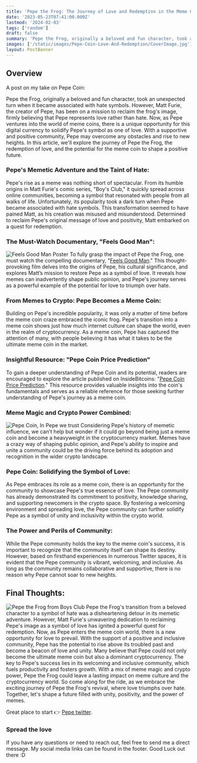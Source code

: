 ```yaml
---
title: 'Pepe the Frog: The Journey of Love and Redemption in the Meme Coin Revolution'
date: '2023-05-23T07:41:00.000Z'
lastmod: '2024-02-03'
tags: ['random']
draft: false
summary: 'Pepe the Frog, originally a beloved and fun character, took an unexpected turn when it became associated with hate symbols. However, Matt Furie, the creator of Pepe, has been on a mission to reclaim...'
images: ['/static/images/Pepe-Coin-Love-And-Redemption/CoverImage.jpg']
layout: PostBanner
---
```


## Overview

A post on my take on Pepe Coin:

<TOCInline toc={props.toc} exclude="Overview" toHeading={2} />

Pepe the Frog, originally a beloved and fun character, took an unexpected turn when it became associated with hate symbols. However, Matt Furie, the creator of Pepe, has been on a mission to reclaim the frog's image, firmly believing that Pepe represents love rather than hate. Now, as Pepe ventures into the world of meme coins, there is a unique opportunity for this digital currency to solidify Pepe's symbol as one of love. With a supportive and positive community, Pepe may overcome any obstacles and rise to new heights. In this article, we'll explore the journey of Pepe the Frog, the redemption of love, and the potential for the meme coin to shape a positive future.

### Pepe's Memetic Adventure and the Taint of Hate:

Pepe's rise as a meme was nothing short of spectacular. From its humble origins in Matt Furie's comic series, "Boy's Club," it quickly spread across online communities, becoming a symbol that resonated with people from all walks of life. Unfortunately, its popularity took a dark turn when Pepe became associated with hate symbols. This transformation seemed to have pained Matt, as his creation was misused and misunderstood. Determined to reclaim Pepe's original message of love and positivity, Matt embarked on a quest for redemption.

### The Must-Watch Documentary, "Feels Good Man":

![Feels Good Man Poster](/static/images/Pepe-Coin-Love-And-Redemption/FeelGoodMan.jpg)
To fully grasp the impact of Pepe the Frog, one must watch the compelling documentary, "[Feels Good Man](https://www.vudu.com/content/movies/details/Feels-Good-Man/1472833)." This thought-provoking film delves into the origins of Pepe, his cultural significance, and explores Matt’s mission to restore Pepe as a symbol of love. It reveals how memes can inadvertently shape public opinion, and Pepe's journey serves as a powerful example of the potential for love to triumph over hate.

### From Memes to Crypto: Pepe Becomes a Meme Coin:

Building on Pepe's incredible popularity, it was only a matter of time before the meme coin craze embraced the iconic frog. Pepe's transition into a meme coin shows just how much internet culture can shape the world, even in the realm of cryptocurrency. As a meme coin, Pepe has captured the attention of many, with people believing it has what it takes to be the ultimate meme coin in the market.

### Insightful Resource: "Pepe Coin Price Prediction"

To gain a deeper understanding of Pepe Coin and its potential, readers are encouraged to explore the article published on InsideBitcoins: "[Pepe Coin Price Prediction](https://insidebitcoins.com/cryptocurrency-price/pepe-coin-price-prediction)." This resource provides valuable insights into the coin's fundamentals and serves as a reliable reference for those seeking further understanding of Pepe's journey as a meme coin.

### Meme Magic and Crypto Power Combined:

![Pepe Coin, In Pepe we trust](/static/images/Pepe-Coin-Love-And-Redemption/PepeCoin.jpg)
Considering Pepe's history of memetic influence, we can't help but wonder if it could go beyond being just a meme coin and become a heavyweight in the cryptocurrency market. Memes have a crazy way of shaping public opinion, and Pepe's ability to inspire and unite a community could be the driving force behind its adoption and recognition in the wider crypto landscape.

### Pepe Coin: Solidifying the Symbol of Love:

As Pepe embraces its role as a meme coin, there is an opportunity for the community to showcase Pepe's true essence of love. The Pepe community has already demonstrated its commitment to positivity, knowledge sharing, and supporting newcomers in the crypto space. By fostering a welcoming environment and spreading love, the Pepe community can further solidify Pepe as a symbol of unity and inclusivity within the crypto world.

### The Power and Perils of Community:

While the Pepe community holds the key to the meme coin's success, it is important to recognize that the community itself can shape its destiny. However, based on firsthand experiences in numerous Twitter spaces, it is evident that the Pepe community is vibrant, welcoming, and inclusive. As long as the community remains collaborative and supportive, there is no reason why Pepe cannot soar to new heights.

## Final Thoughts:

![Pepe the Frog from Boys Club](/static/images/Pepe-Coin-Love-And-Redemption/BoysClub.jpg)
Pepe the Frog's transition from a beloved character to a symbol of hate was a disheartening detour in its memetic adventure. However, Matt Furie's unwavering dedication to reclaiming Pepe's image as a symbol of love has ignited a powerful quest for redemption. Now, as Pepe enters the meme coin world, there is a new opportunity for love to prevail. With the support of a positive and inclusive community, Pepe has the potential to rise above its troubled past and become a beacon of love and unity. Many believe that Pepe could not only become the ultimate meme coin but also a dominant cryptocurrency. The key to Pepe's success lies in its welcoming and inclusive community, which fuels productivity and fosters growth. With a mix of meme magic and crypto power, Pepe the Frog could leave a lasting impact on meme culture and the cryptocurrency world. So come along for the ride, as we embrace the exciting journey of Pepe the Frog's revival, where love triumphs over hate. Together, let's shape a future filled with unity, positivity, and the power of memes.

Great place to start 👉 [Pepe twitter](https://twitter.com/pepecoineth).

### Spread the love

If you have any questions or need to reach out, feel free to send me a direct message. My social media links can be found in the footer. Good Luck out there :D
